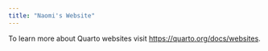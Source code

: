 ```yaml
---
title: "Naomi's Website"
---
```


To learn more about Quarto websites visit <https://quarto.org/docs/websites>.
